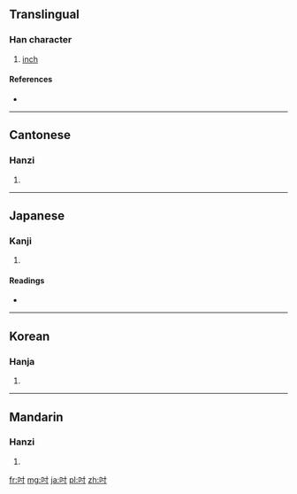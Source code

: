 ==Translingual==

===Han character===
{{Han char|rn=30|rad=口|as=03|sn=6|four=6400<sub>0</sub>|canj=口木戈 (RDI)}}

# [[inch]]

====References====
* {{Han ref|kx=0175.040|dkj=03292|dj=0389.040|hdz=10577.030|uh=540B|ud=21515|bh=A654|bd=42580}}

----

==Cantonese==

===Hanzi===
{{yue-hanzi|jyut=|y=chyun3}}

# {{defn|lang=yue|sort=口03}}

----

==Japanese==

===Kanji===
{{ja-kanji|grade=|rs=口03}}

# {{defn|lang=ja|sort=口03}}

====Readings====
* {{ja-readings|on=[[すん]] (sun), [[とう]] (tō)|kun=[[いんち]] (inchi)}}

----

==Korean==

===Hanja===
{{ko-hanja|hangeul=촌|rv=chon|mr=ch'on}}

# {{defn|lang=ko|sort=口03}}

----

==Mandarin==

===Hanzi===
{{cmn-hanzi|pin=[[cùn]] ([[cun4]])|wg=ts'un<sup>4</sup>}}

# {{defn|lang=cmn|sort=口03}}

[[fr:吋]]
[[mg:吋]]
[[ja:吋]]
[[pl:吋]]
[[zh:吋]]